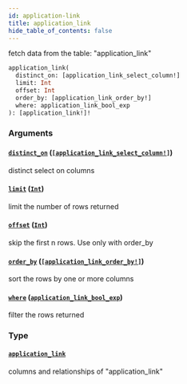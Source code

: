 ```yaml
---
id: application-link
title: application_link
hide_table_of_contents: false
---
```


fetch data from the table: "application_link"

```graphql
application_link(
  distinct_on: [application_link_select_column!]
  limit: Int
  offset: Int
  order_by: [application_link_order_by!]
  where: application_link_bool_exp
): [application_link!]!
```

### Arguments

#### [`distinct_on`](#) ([`[application_link_select_column!]`](/07-graphql/enums/application-link-select-column))

distinct select on columns

#### [`limit`](#) ([`Int`](/07-graphql/scalars/int))

limit the number of rows returned

#### [`offset`](#) ([`Int`](/07-graphql/scalars/int))

skip the first n rows. Use only with order_by

#### [`order_by`](#) ([`[application_link_order_by!]`](/07-graphql/inputs/application-link-order-by))

sort the rows by one or more columns

#### [`where`](#) ([`application_link_bool_exp`](/07-graphql/inputs/application-link-bool-exp))

filter the rows returned

### Type

#### [`application_link`](/07-graphql/objects/application-link)

columns and relationships of "application_link"
